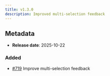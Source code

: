 ```yaml
---
title: v1.3.0
description: Improved multi-selection feedback
---
```


## Metadata

- **Release date**: 2025-10-22

### Added

- [#719](https://github.com/InditexTech/weavejs/issues/719) Improve multi-selection feedback
